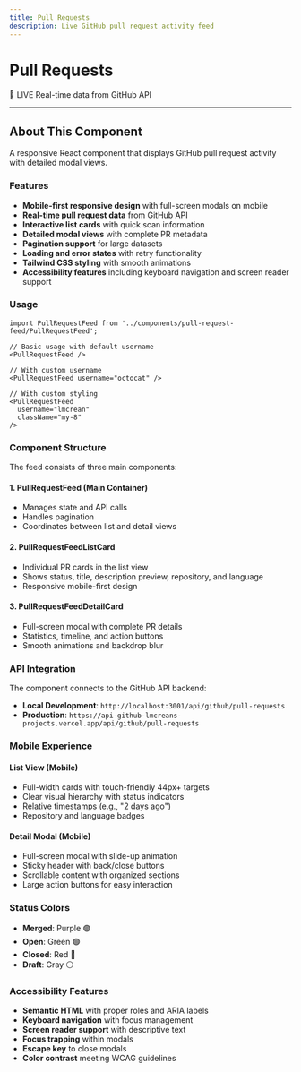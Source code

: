 ```yaml
---
title: Pull Requests
description: Live GitHub pull request activity feed
---
```



# Pull Requests

<div className="live-badge-container mb-4">
  <span className="live-badge">🔴 LIVE</span>
  <span className="live-description">Real-time data from GitHub API</span>
</div>

<PullRequestFeed username="lmcrean" className="mb-8" />

---

## About This Component

A responsive React component that displays GitHub pull request activity with detailed modal views.

### Features

- **Mobile-first responsive design** with full-screen modals on mobile
- **Real-time pull request data** from GitHub API
- **Interactive list cards** with quick scan information
- **Detailed modal views** with complete PR metadata
- **Pagination support** for large datasets
- **Loading and error states** with retry functionality
- **Tailwind CSS styling** with smooth animations
- **Accessibility features** including keyboard navigation and screen reader support

### Usage

```tsx
import PullRequestFeed from '../components/pull-request-feed/PullRequestFeed';

// Basic usage with default username
<PullRequestFeed />

// With custom username
<PullRequestFeed username="octocat" />

// With custom styling
<PullRequestFeed 
  username="lmcrean" 
  className="my-8" 
/>
```

### Component Structure

The feed consists of three main components:

#### 1. PullRequestFeed (Main Container)
- Manages state and API calls
- Handles pagination
- Coordinates between list and detail views

#### 2. PullRequestFeedListCard
- Individual PR cards in the list view
- Shows status, title, description preview, repository, and language
- Responsive mobile-first design

#### 3. PullRequestFeedDetailCard
- Full-screen modal with complete PR details
- Statistics, timeline, and action buttons
- Smooth animations and backdrop blur

### API Integration

The component connects to the GitHub API backend:

- **Local Development**: `http://localhost:3001/api/github/pull-requests`
- **Production**: `https://api-github-lmcreans-projects.vercel.app/api/github/pull-requests`

### Mobile Experience

#### List View (Mobile)
- Full-width cards with touch-friendly 44px+ targets
- Clear visual hierarchy with status indicators
- Relative timestamps (e.g., "2 days ago")
- Repository and language badges

#### Detail Modal (Mobile)
- Full-screen modal with slide-up animation
- Sticky header with back/close buttons
- Scrollable content with organized sections
- Large action buttons for easy interaction

### Status Colors
- **Merged**: Purple 🟣
- **Open**: Green 🟢  
- **Closed**: Red 🔴
- **Draft**: Gray ⚪

### Accessibility Features

- **Semantic HTML** with proper roles and ARIA labels
- **Keyboard navigation** with focus management
- **Screen reader support** with descriptive text
- **Focus trapping** within modals
- **Escape key** to close modals
- **Color contrast** meeting WCAG guidelines

<style>
{`
.live-badge-container {
  display: flex;
  align-items: center;
  gap: 8px;
  margin-bottom: 16px;
}

.live-badge {
  display: inline-flex;
  align-items: center;
  gap: 4px;
  background: linear-gradient(45deg, #ef4444, #dc2626);
  color: white;
  padding: 4px 12px;
  border-radius: 20px;
  font-size: 12px;
  font-weight: 600;
  text-transform: uppercase;
  animation: pulse 2s infinite;
}

.live-description {
  color: #6b7280;
  font-size: 14px;
}

@keyframes pulse {
  0%, 100% {
    opacity: 1;
  }
  50% {
    opacity: 0.8;
  }
}
`}
</style> 